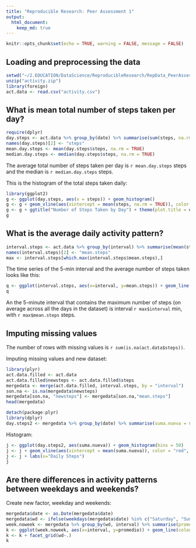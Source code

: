 ```yaml
---
title: "Reproducible Research: Peer Assessment 1"
output: 
  html_document:
    keep_md: true
---
```


```r
knitr::opts_chunk$set(echo = TRUE, warning = FALSE, message = FALSE)
```

## Loading and preprocessing the data

```r
setwd("~/2.EDUCATION/DataScience/ReproducibleResearch/RepData_PeerAssessment1")
unzip("activity.zip")
library(foreign)
act.data <- read.csv("activity.csv")
```


## What is mean total number of steps taken per day?

```r
require(dplyr)
day.steps <- act.data %>% group_by(date) %>% summarise(sum(steps, na.rm = TRUE))
names(day.steps)[2] <- "steps"
mean.day.steps <- mean(day.steps$steps, na.rm = TRUE)
median.day.steps <- median(day.steps$steps, na.rm = TRUE)
```

The average total number of steps taken per day is `r mean.day.steps` steps and the median is `r median.day.steps` steps.

This is the histogram of the total steps taken daily: 

```r
library(ggplot2)
g <- ggplot(day.steps, aes(x = steps)) + geom_histogram()
g <- g + geom_vline(aes(xintercept = mean(steps, na.rm = TRUE)), color = "red", linetype = "dashed", size = 1, show.legend = TRUE) + geom_vline(aes(xintercept = median(steps, na.rm = TRUE)), color = "blue", linetype = "dashed", size = .5, show.legend = TRUE) + scale_color_manual(name = "statistics", values = c(median = "blue", mean = "red")) 
g <- g + ggtitle("Number of Steps Taken by Day") + theme(plot.title = element_text(lineheight=.8, face="bold"))
g
```

## What is the average daily activity pattern?
```r
interval.steps <- act.data %>% group_by(interval) %>% summarise(mean(steps, na.rm = TRUE))
names(interval.steps)[2] <- "mean.steps"
max <- interval.steps[which.max(interval.steps$mean.steps),]
```


The time series of the 5-min interval and the average number of steps taken looks like this:

```r
q <- ggplot(interval.steps, aes(x=interval, y=mean.steps)) + geom_line(colour= "blue")
q
```

An the 5-minute interval that contains the maximum number of steps (on average across all the days in the dataset) is interval `r max$interval` min, with `r max$mean.steps` steps.


## Imputing missing values

The number of rows with missing values is `r sum(is.na(act.data$steps))`. 


Imputing missing values and new dataset: 

```r
library(plyr)
act.data.filled <- act.data
act.data.filled$newsteps <- act.data.filled$steps
mergedata <- merge(act.data.filled, interval.steps, by = "interval")
son.na <- is.na(mergedata$newsteps)
mergedata[son.na, "newsteps"] <- mergedata[son.na,"mean.steps"]
head(mergedata)
```

```r
detach(package:plyr)    
library(dplyr)
day.steps2 <- mergedata %>% group_by(date) %>% summarise(suma.nueva = sum(newsteps))
```

Histogram:

```r
j <- ggplot(day.steps2, aes(suma.nueva)) + geom_histogram(bins = 50)
j <- j + geom_vline(aes(xintercept = mean(suma.nueva)), color = "red", linetype = "dashed", size = 1, show.legend = TRUE) + geom_vline(aes(xintercept = median(suma.nueva)), color = "blue", linetype = "dashed", size = .5, show.legend = TRUE) + scale_color_manual(name = "statistics", values = c(median = "blue", mean = "red")) 
j <- j + labs(x="Daily Steps")
j
```


## Are there differences in activity patterns between weekdays and weekends?

Create new factor, weekday and weekends:

```r
mergedata$date <- as.Date(mergedata$date)
mergedata$wd <- ifelse(weekdays(mergedata$date) %in% c("Saturday", "Sunday"), "weekend", "weekday")
week.noweek <- mergedata %>% group_by(wd, interval) %>% summarise(promedio = mean(newsteps))
k <- ggplot(week.noweek, aes(x=interval, y=promedio)) + geom_line(colour="red")
k <- k + facet_grid(wd~.)
k
```

